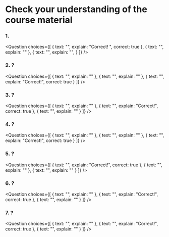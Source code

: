 <!-- DISABLE-FRONTMATTER-SECTIONS -->

# Check your understanding of the course material

<CourseFloatingBanner
    chapter={3}
    classNames="absolute z-10 right-0 top-0"
/>

### 1. 

<Question
	choices={[
		{
			text: "",
			explain: "Correct! ",
			correct: true
		},
		{
			text: "",
			explain: ""
		},
		{
			text: "",
			explain: "",
		}
	]}
/>

### 2. ?

<Question
	choices={[
		{
			text: "",
			explain: ""
		},
		{
			text: "",
			explain: ""
		},
		{
			text: "",
			explain: "Correct!",
			correct: true
		}
	]}
/>

### 3. ?

<Question
	choices={[
		{
			text: "",
			explain: ""
		},
		{
			text: "",
			explain: "Correct!",
			correct: true
		},
		{
			text: "",
			explain: ""
		}
	]}
/>

### 4. ?

<Question
	choices={[
		{
			text: "",
			explain: ""
		},
		{
			text: "",
			explain: ""
		},
		{
			text: "",
			explain: "Correct!",
			correct: true
		}
	]}
/>

### 5. ?

<Question
	choices={[
		{
			text: "",
			explain: "Correct!",
			correct: true
		},
		{
			text: "",
			explain: ""
		},
		{
			text: "",
			explain: ""
		}
	]}
/>

### 6. ?

<Question
	choices={[
		{
			text: "",
			explain: ""
		},
		{
			text: "",
			explain: "Correct!",
			correct: true
		},
		{
			text: "",
			explain: ""
		}
	]}
/>

### 7. ?

<Question
	choices={[
		{
			text: "",
			explain: ""
		},
		{
			text: "",
			explain: "Correct!",
			correct: true
		},
		{
			text: "",
			explain: ""
		}
	]}
/>
